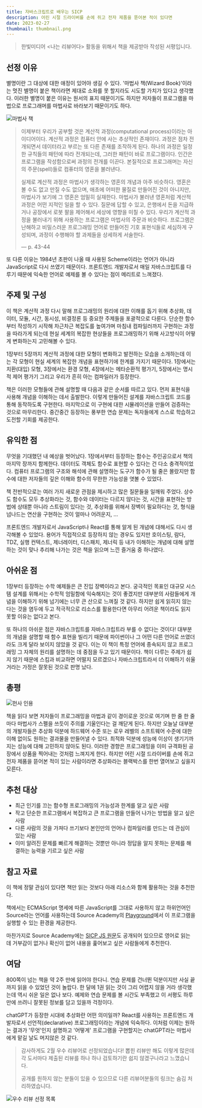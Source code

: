 ```yaml
---
title: 자바스크립트로 배우는 SICP
description: 어린 시절 드라이버를 손에 쥐고 전자 제품을 뜯어본 적이 있다면
date: 2023-02-27
thumbnail: thumbnail.png
---
```


> 한빛미디어 \<나는 리뷰어다\> 활동을 위해서 책을 제공받아 작성된 서평입니다.

## 선정 이유

별명이란 그 대상에 대한 애정이 있어야 생길 수 있다. '마법사 책(Wizard Book)'이라는 멋진 별명이 붙은 책이라면 제대로 소화를 못 할지라도 시도할 가치가 있다고 생각했다. 이러한 별명이 붙은 이유는 원서의 표지 때문이기도 하지만 저자들이 프로그램을 마법으로 프로그래머를 마법사로 바라보기 때문이기도 하다.

![마법사 책](/posts/structure-and-interpretation-of-computer-programs-javascript-review/마법사_책.png)

> 이제부터 우리가 공부할 것은 계산적 과정(computational process)이라는 아이디어이다. 계산적 과정은 컴퓨터 안에 사는 추상적인 존재이다. 과정은 점차 전개되면서 데이터라고 부르는 또 다른 존재를 조작하게 된다. 하나의 과정은 일정한 규칙들의 패턴에 따라 전개되는데, 그러한 패턴이 바로 프로그램이다. 인간은 프로그램을 작성함으로써 과정의 전개를 이끈다. 본질적으로 프로그래머는 자신의 주문(spell)들로 컴퓨터의 영혼을 불러낸다.
>
> 실제로 계산적 과정은 마법사가 생각하는 영혼의 개념과 아주 비슷하다. 영혼은 볼 수도 없고 만질 수도 없으며, 애초에 어떠한 물질로 만들어진 것이 아니지만, 마법사가 보기에 그 영혼은 엄밀히 실재한다. 마법사가 불러낸 영혼처럼 계산적 과정은 어떤 지적인 일을 할 수 있다. 질문에 답할 수 있고, 은행에서 돈을 지급하거나 공장에서 로봇 팔을 제어해서 세상에 영향을 미칠 수 있다. 우리가 계산적 과정을 불러내기 위해 사용하는 프로그램은 마법사의 주문과 비슷하다. 프로그램은 난해하고 비밀스러운 프로그래밍 언어로 만들어진 기호 표현식들로 세심하게 구성되며, 과정이 수행해야 할 과제들을 상세하게 서술한다.
>
> — p. 43-44

또 다른 이유는 1984년 초판이 나올 때 사용된 Scheme이라는 언어가 아니라 JavaScript로 다시 쓰였기 때문이다. 프론트엔드 개발자로서 매일 자바스크립트를 다루기 때문에 익숙한 언어로 예제를 볼 수 있다는 점이 메리트로 느껴졌다.

## 주제 및 구성

이 책은 계산적 과정 다시 말해 프로그래밍의 원리에 대한 이해를 돕기 위해 추상화, 데이터, 모듈, 시간, 동시성, 비결정론 등 중요한 주제들을 포괄적으로 다룬다. 단순한 함수부터 작성하기 시작해 차근차근 복잡도를 높여가며 마침내 컴파일러까지 구현하는 과정을 따라가게 되는데 현실 세계의 복잡한 현상들을 프로그래밍하기 위해 사고방식이 어떻게 변화하는지 고민해볼 수 있다.

1장부터 5장까지 계산적 과정에 대한 모형이 변화하고 발전하는 모습을 소개하는데 이는 각 모형이 현실 세계의 복잡한 개념을 표현하기에 한계를 가지기 때문이다. 1장에서는 치환(대입) 모형, 3장에서는 환경 모형, 4장에서는 메타순환적 평가기, 5장에서는 명시적 제어 평가기 그리고 우리가 흔히 아는 컴파일러가 등장한다.

책은 이러한 모형들에 관해 설명할 때 다음과 같은 순서를 따르고 있다. 먼저 표현식을 사용해 개념을 이해하는 데서 출발한다. 이렇게 만들어진 설계를 자바스크립트 코드를 통해 동작하도록 구현한다. 마지막으로 이 구현에 대한 시뮬레이션을 만들어 검증하는 것으로 마무리한다. 중간중간 등장하는 풍부한 연습 문제는 독자들에게 스스로 학습하고 도전할 기회를 제공한다.

## 유익한 점

무엇을 기대했던 내 예상을 벗어났다. 1장에서부터 등장하는 함수는 주인공으로서 책의 마지막 장까지 함께한다. 데이터도 객체도 함수로 표현할 수 있다는 건 다소 충격적이었다. 컴퓨터 프로그램의 구조와 해석에 관해 설명하는 도구가 함수가 될 줄은 몰랐지만 함수에 대한 저자들의 깊은 이해와 함수의 무한한 가능성을 엿볼 수 있었다.

책 전반적으로는 여러 가지 새로운 관점을 제시하고 많은 질문들을 일깨워 주었다. 상수도 함수도 모두 추상화라는 것, 함수와 데이터는 다르지 않다는 것, 시간을 표현하는 방법에 상태뿐 아니라 스트림이 있다는 것, 추상화를 위해서 장벽이 필요하다는 것, 형식을 넘나드는 연산을 구현하는 것이 얼마나 어려운지, ...

프론트엔드 개발자로서 JavaScript나 React를 통해 알게 된 개념에 대해서도 다시 생각해볼 수 있었다. 용어가 직접적으로 등장하지 않는 경우도 있지만 호이스팅, 람다, TDZ, 실행 컨텍스트, 제너레이터, 디스패치, 제너릭 등 내가 이해하는 개념에 대해 설명하는 것이 맞나 추리해 나가는 것은 책을 읽으며 느낀 즐거움 중 하나였다.

## 아쉬운 점

1장부터 등장하는 수학 예제들은 큰 진입 장벽이라고 본다. 궁극적인 목표인 대규모 시스템 설계를 위해서는 수학적 엄밀함에 익숙해지는 것이 좋겠지만 대부분의 사람들에게 개념을 이해하기 위해 넘기에는 너무 큰 산으로 느껴질 것 같다. 하지만 쉽게 읽히지 않는다는 것을 염두에 두고 적극적으로 리소스를 활용한다면 아무리 어려운 책이라도 읽지 못할 이유는 없다고 본다.

또 하나의 아쉬운 점은 자바스크립트를 자바스크립트라 부를 수 없다는 것이다! 대부분의 개념을 설명할 때 함수 표현을 빌리기 때문에 파이썬이나 그 어떤 다른 언어로 쓰였더라도 크게 달라 보이지 않았을 것 같다. 이는 이 책이 특정 언어에 종속되지 않고 프로그래밍 그 자체의 원리를 설명하는 데 중점을 두고 있기 때문이다. 책이 다루는 주제가 쉽지 않기 때문에 스킴과 비교하면 어떨지 모르겠으나 자바스크립트라서 더 이해하기 쉬울 거라는 가정은 잘못된 것으로 판명 났다.

## 총평

![헌사 인용](/posts/structure-and-interpretation-of-computer-programs-javascript-review/헌사_인용.jpeg)

책을 읽다 보면 저자들이 프로그래밍을 마법과 같이 경이로운 것으로 여기며 한 줄 한 줄마다 마법사가 스펠을 쓰듯이 주의를 기울인다는 걸 깨닫게 된다. 하지만 오늘날 대부분의 개발자들은 추상화 덕분에 하드웨어 수준 또는 로우 레벨의 소프트웨어 수준에 대한 이해 없이도 원하는 결과물을 만들어낼 수 있다. 최적화 덕분에 성능에 이상이 생기기까지는 성능에 대해 고민하지 않아도 된다. 이러한 경향은 프로그래밍을 이미 규격화된 공장에서 상품을 찍어내는 것처럼 느껴지게 한다. 하지만 어린 시절 드라이버를 손에 쥐고 전자 제품을 뜯어본 적이 있는 사람이라면 추상화라는 블랙박스를 한번 열어보고 싶을지 모른다.

## 추천 대상

- 최근 인기를 끄는 함수형 프로그래밍의 가능성과 한계를 알고 싶은 사람
- 작고 단순한 프로그램에서 복잡하고 큰 프로그램을 만들어 나가는 방법을 알고 싶은 사람
- 다른 사람의 것을 가져다 쓰기보다 본인만의 언어나 컴파일러를 만드는 데 관심이 있는 사람
- 이미 알려진 문제를 빠르게 해결하는 것뿐만 아니라 정답을 알지 못하는 문제를 해결하는 능력을 기르고 싶은 사람

## 참고 자료

이 책에 정말 관심이 있다면 책만 읽는 것보다 아래 리소스와 함께 활용하는 것을 추천한다.

책에서는 ECMAScript 명세에 따른 JavaScript를 그대로 사용하지 않고 하위언어인 Source라는 언어를 사용하는데 Source Academy의 [Playground](https://sourceacademy.org/playground)에서 이 프로그램을 실행할 수 있는 환경을 제공한다.

마찬가지로 Source Academy에는 [SICP JS 원문](https://sourceacademy.org/sicpjs/1)도 공개되어 있으므로 영어로 읽는 데 거부감이 없거나 확신이 없어 내용을 훑어보고 싶은 사람들에게 추천한다.

## 여담

800쪽이 넘는 책을 약 2주 만에 읽어야 한다니. 연습 문제를 건너뛴 덕분이지만 사실 끝까지 읽을 수 있었던 것이 놀랍다. 한 달에 1권 읽는 것이 그리 어렵지 않을 거라 생각했는데 역시 쉬운 일은 없나 보다. 예제와 연습 문제를 볼 시간도 부족했고 이 서평도 하루 만에 쓰려니 잘못된 정보를 담고 있을까 걱정이다.

chatGPT가 등장한 시대에 추상화란 어떤 의미일까? React를 사용하는 프론트엔드 개발자로서 선언적(declarative) 프로그래밍이라는 개념에 익숙하다. 이처럼 이제는 원하는 결과가 '무엇'인지 설명하고 '어떻게' 프로그램을 구현할지는 chatGPT라는 마법사에게 맡길 날도 머지않은 것 같다.

> 감사하게도 2월 우수 리뷰어로 선정되었습니다! 뽑힌 리뷰만 해도 이렇게 많은데 각 도서마다 제출된 리뷰를 하나 하나 검토하기란 쉽지 않겠구나라고 느꼈습니다.
>
> 공개를 원하지 않는 분들이 있을 수 있으므로 다른 리뷰어분들의 링크는 숨김 처리하였습니다.

![우수 리뷰 선정 목록](/posts/structure-and-interpretation-of-computer-programs-javascript-review/우수_리뷰_선정_목록.png)
